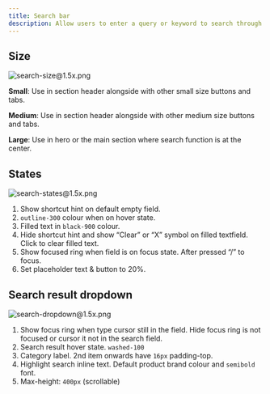 ```yaml
---
title: Search bar
description: Allow users to enter a query or keyword to search through content within a website.
---
```


## Size

![search-size@1.5x.png](/design/search-size1.5x.png)

**Small**: Use in section header alongside with other small size buttons and tabs.

**Medium**: Use in section header alongside with other medium size buttons and tabs.

**Large**: Use in hero or the main section where search function is at the center.

## States

![search-states@1.5x.png](/design/search-states1.5x.png)

1. Show shortcut hint on default empty field.
2. `outline-300` colour when on hover state.
3. Filled text in `black-900` colour.
4. Hide shortcut hint and show “Clear” or “X” symbol on filled textfield. Click to clear filled text.
5. Show focused ring when field is on focus state. After pressed “/” to focus.
6. Set placeholder text & button to 20%.

## Search result dropdown

![search-dropdown@1.5x.png](/design/search-dropdown1.5x.png)

1. Show focus ring when type cursor still in the field. Hide focus ring is not focused or cursor it not in the search field.
2. Search result hover state. `washed-100`
3. Category label. 2nd item onwards have `16px` padding-top.
4. Highlight search inline text. Default product brand colour and `semibold` font.
5. Max-height: `400px` (scrollable)
